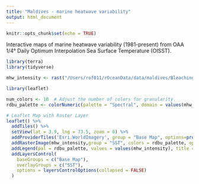 ```yaml
---
title: "Maldives - marine heatwave variability"
output: html_document
---
```


```r
knitr::opts_chunk$set(echo = TRUE)
```


Interactive maps of marine heatwave variability (1981-present) from OAA 1/4° Daily Optimum Interpolation Sea Surface Temperature (OISST).

```r
library(terra)
library(tidyverse)

mhw_intensity <- rast("/Users/rof011/rOceanData/data/maldives/Bleaching-mhw_annual-mean_variability.tiff")

library(leaflet)

num_colors <- 10  # Adjust the number of colors for granularity
rdbu_palette <- colorNumeric(palette = "Spectral", domain = values(mhw_intensity), n = num_colors)

# Leaflet Map with Raster Layer
leaflet() %>%
  addTiles() %>%
  setView(lat = 3.9, lng = 73.5, zoom = 8) %>%
  addProviderTiles('Esri.WorldImagery', group = "Base Map", options=providerTileOptions(maxNativeZoom=18,maxZoom=100)) |>
  addRasterImage(mhw_intensity,group = "SST", colors = rdbu_palette, opacity = 0.8) %>%
  addLegend(pal = rdbu_palette, values = values(mhw_intensity), title = "Marine heatwave variability", opacity = 0.8) |> 
  addLayersControl(
    baseGroups = c("Base Map"),
    overlayGroups = c("SST"),
    options = layersControlOptions(collapsed = FALSE)
  )



```
